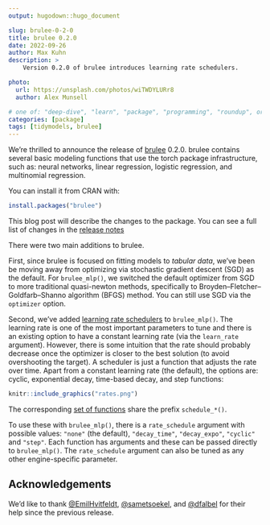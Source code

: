 ```yaml
---
output: hugodown::hugo_document

slug: brulee-0-2-0
title: brulee 0.2.0
date: 2022-09-26
author: Max Kuhn
description: >
    Version 0.2.0 of brulee introduces learning rate schedulers. 

photo:
  url: https://unsplash.com/photos/wiTWDYLURr8
  author: Alex Munsell

# one of: "deep-dive", "learn", "package", "programming", "roundup", or "other"
categories: [package] 
tags: [tidymodels, brulee]
---
```


We're thrilled to announce the release of [brulee](https://tidymodels.github.io/brulee/) 0.2.0. brulee contains several basic modeling functions that use the torch package infrastructure, such as: neural networks, linear regression, logistic regression, and multinomial regression. 

You can install it from CRAN with:

```r
install.packages("brulee")
```

This blog post will describe the changes to the package. You can see a full list of changes in the [release notes](https://tidymodels.github.io/brulee/news/index.html)

There were two main additions to brulee. 

First, since brulee is focused on fitting models to _tabular data_, we've been be moving away from optimizing via stochastic gradient descent (SGD) as the default. For `brulee_mlp()`, we switched the default optimizer from SGD to more traditional quasi-newton methods, specifically to Broyden–Fletcher–Goldfarb–Shanno algorithm (BFGS) method. You can still use SGD via the `optimizer` option. 

Second, we've added [learning rate schedulers](https://www.google.com/search?rls=en&q=%22learning+rate+schedule%22) to `brulee_mlp()`. The learning rate is one of the most important parameters to tune and there is an existing option to have a constant learning rate (via the `learn_rate` argument). However, there is some intuition that the rate should probably decrease once the optimizer is closer to the best solution (to avoid overshooting the target). A scheduler is just a function that adjusts the rate over time. Apart from a constant learning rate (the default), the options are: cyclic, exponential decay, time-based decay, and step functions: 

```r
knitr::include_graphics("rates.png")
```

The corresponding [set of functions](https://tidymodels.github.io/brulee/reference/schedule_decay_time.html) share the prefix `schedule_*()`. 

To use these with `brulee_mlp()`, there is a  `rate_schedule` argument with possible values: `"none"` (the default), `"decay_time"`, `"decay_expo"`, `"cyclic"` and `"step"`. Each function has arguments and these can be passed directly to `brulee_mlp()`. The `rate_schedule` argument can also be tuned as any other engine-specific parameter.


## Acknowledgements

We'd like to thank [&#x0040;EmilHvitfeldt](https://github.com/EmilHvitfeldt), [&#x0040;sametsoekel](https://github.com/sametsoekel), and  [&#x0040;dfalbel](https://github.com/dfalbel) for their help since the previous release. 
